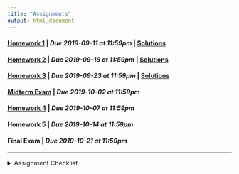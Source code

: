 ```yaml
---
title: "Assignments"
output: html_document
---
```


#### [Homework 1](https://rstudio.cloud/spaces/27975/project/481629){target="_blank"} | *Due 2019-09-11 at 11:59pm* | [Solutions](https://rstudio.cloud/spaces/27975/project/512376){target="_blank"}
#### [Homework 2](https://rstudio.cloud/spaces/27975/project/502415){target="_blank"} | *Due 2019-09-16 at 11:59pm* | [Solutions](https://rstudio.cloud/spaces/27975/project/548496){target="_blank"}
#### [Homework 3](https://rstudio.cloud/spaces/27975/project/526369){target="_blank"} | *Due 2019-09-23 at 11:59pm* | [Solutions](https://rstudio.cloud/spaces/27975/project/571126){target="_blank"}
#### [Midterm Exam](https://rstudio.cloud/spaces/27975/project/571116){target="_blank"} | *Due 2019-10-02 at 11:59pm*
#### [Homework 4](https://rstudio.cloud/spaces/27975/project/536228){target="_blank"} | *Due 2019-10-07 at 11:59pm*
#### Homework 5 | *Due 2019-10-14 at 11:59pm*
#### Final Exam | *Due 2019-10-21 at 11:59pm*

---
<details>
<summary>Assignment Checklist
</summary>

1. Login to [RStudio Cloud](https://rstudio.cloud/)
2. Navigate to the course workspace
3. Click on the homework assignment
4. Click Start or Continue, whichever appears at the top of the assignment
5. Look at `README.md` for homework instructions
6. Make the needed changes to your project (do not make changes after the due date)
</details>